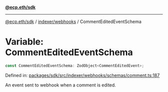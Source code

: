 [**@ecp.eth/sdk**](../../../index.mdx)

***

[@ecp.eth/sdk](/sdk-reference/index.mdx) / [indexer/webhooks](/sdk-reference/indexer/webhooks/index.mdx) / CommentEditedEventSchema

# Variable: CommentEditedEventSchema

```ts
const CommentEditedEventSchema: ZodObject<CommentEditedEvent>;
```

Defined in: [packages/sdk/src/indexer/webhooks/schemas/comment.ts:187](https://github.com/ecp-eth/comments-monorepo/blob/main/packages/sdk/src/indexer/webhooks/schemas/comment.ts#L187)

An event sent to webhook when a comment is edited.
